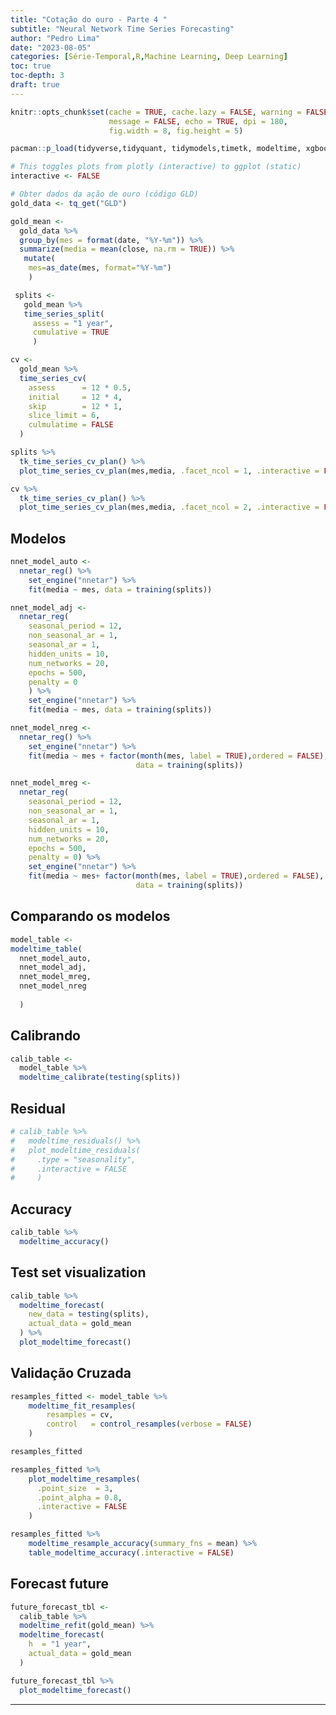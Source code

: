```yaml
---
title: "Cotação do ouro - Parte 4 "
subtitle: "Neural Network Time Series Forecasting"
author: "Pedro Lima"
date: "2023-08-05"
categories: [Série-Temporal,R,Machine Learning, Deep Learning]
toc: true
toc-depth: 3
draft: true
---
```


```r
knitr::opts_chunk$set(cache = TRUE, cache.lazy = FALSE, warning = FALSE,
                      message = FALSE, echo = TRUE, dpi = 180,
                      fig.width = 8, fig.height = 5)

pacman::p_load(tidyverse,tidyquant, tidymodels,timetk, modeltime, xgboost, modeltime.resample)

# This toggles plots from plotly (interactive) to ggplot (static)
interactive <- FALSE
```

```r
# Obter dados da ação de ouro (código GLD)
gold_data <- tq_get("GLD")

```

```r
gold_mean <-
  gold_data %>% 
  group_by(mes = format(date, "%Y-%m")) %>%
  summarize(media = mean(close, na.rm = TRUE)) %>% 
   mutate(
    mes=as_date(mes, format="%Y-%m")
    )
```

```r
 splits <-
   gold_mean %>% 
   time_series_split(
     assess = "1 year",
     cumulative = TRUE
     )

cv <- 
  gold_mean %>% 
  time_series_cv(
    assess      = 12 * 0.5,
    initial     = 12 * 4,
    skip        = 12 * 1,
    slice_limit = 6,
    culmulatime = FALSE
  )

```

```r
splits %>% 
  tk_time_series_cv_plan() %>% 
  plot_time_series_cv_plan(mes,media, .facet_ncol = 1, .interactive = FALSE)
```

```r
cv %>% 
  tk_time_series_cv_plan() %>% 
  plot_time_series_cv_plan(mes,media, .facet_ncol = 2, .interactive = FALSE)
```

## Modelos

```r
nnet_model_auto <- 
  nnetar_reg() %>%
    set_engine("nnetar") %>%
    fit(media ~ mes, data = training(splits))
```

```r
nnet_model_adj <- 
  nnetar_reg(
    seasonal_period = 12,
    non_seasonal_ar = 1,
    seasonal_ar = 1,
    hidden_units = 10,
    num_networks = 20,
    epochs = 500,
    penalty = 0
    ) %>%
    set_engine("nnetar") %>%
    fit(media ~ mes, data = training(splits))
```

```r
nnet_model_nreg <- 
  nnetar_reg() %>%
    set_engine("nnetar") %>%
    fit(media ~ mes + factor(month(mes, label = TRUE),ordered = FALSE), 
                            data = training(splits))
```

```r
nnet_model_mreg <- 
  nnetar_reg(
    seasonal_period = 12,
    non_seasonal_ar = 1,
    seasonal_ar = 1,
    hidden_units = 10,
    num_networks = 20,
    epochs = 500,
    penalty = 0) %>%
    set_engine("nnetar") %>%
    fit(media ~ mes+ factor(month(mes, label = TRUE),ordered = FALSE), 
                            data = training(splits))
```

## Comparando os modelos

```r
model_table <- 
modeltime_table(
  nnet_model_auto,
  nnet_model_adj,
  nnet_model_mreg,
  nnet_model_nreg
  
  )
```

## Calibrando

```r
calib_table <- 
  model_table %>% 
  modeltime_calibrate(testing(splits))
```

## Residual

```r
# calib_table %>% 
#   modeltime_residuals() %>% 
#   plot_modeltime_residuals(
#     .type = "seasonality",
#     .interactive = FALSE
#     )
```

## Accuracy

```r
calib_table %>% 
  modeltime_accuracy() 
```

## Test set visualization

```r
calib_table %>% 
  modeltime_forecast(
    new_data = testing(splits),
    actual_data = gold_mean
  ) %>% 
  plot_modeltime_forecast()
```

## Validação Cruzada

```r
resamples_fitted <- model_table %>%
    modeltime_fit_resamples(
        resamples = cv,
        control   = control_resamples(verbose = FALSE)
    )

resamples_fitted
```

```r
resamples_fitted %>%
    plot_modeltime_resamples(
      .point_size  = 3, 
      .point_alpha = 0.8,
      .interactive = FALSE
    )
```

```r
resamples_fitted %>%
    modeltime_resample_accuracy(summary_fns = mean) %>%
    table_modeltime_accuracy(.interactive = FALSE)
```

## Forecast future

```r
future_forecast_tbl <- 
  calib_table %>% 
  modeltime_refit(gold_mean) %>% 
  modeltime_forecast(
    h  = "1 year",
    actual_data = gold_mean
  )
```

```r
future_forecast_tbl %>% 
  plot_modeltime_forecast()
```

------------------------------------------------------------------------
